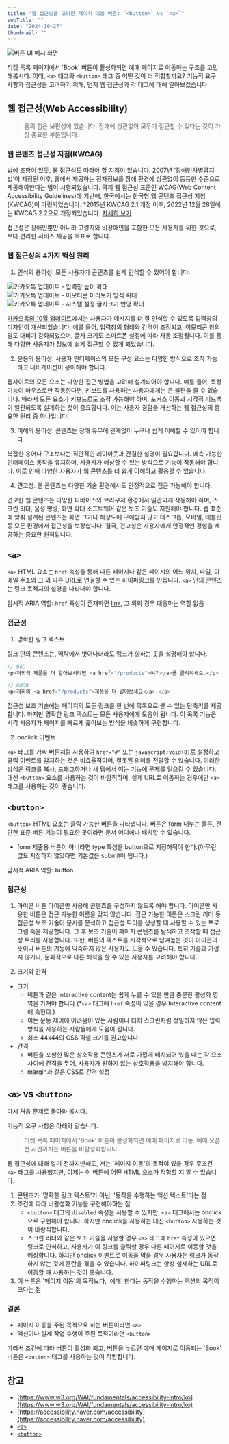 ```yaml
---
title: "웹 접근성을 고려한 페이지 이동 버튼: `<button>` vs `<a>`"
subTitle: ""
date: "2024-10-27"
thumbnail: ""
---
```


![버튼 UI 예시 화면](/posts/accessibility-button-vs-a/1.png)

티켓 목록 페이지에서 'Book' 버튼이 활성화되면 예매 페이지로 이동하는 구조를 고민해봅시다. 이때, `<a>` 태그와 `<button>` 태그 중 어떤 것이 더 적합할까요? 기능적 요구 사항과 접근성을 고려하기 위해, 먼저 웹 접근성과 각 태그에 대해 알아보겠습니다.

## 웹 접근성(Web Accessibility)

> 웹의 힘은 보편성에 있습니다.
> 장애에 상관없이 모두가 접근할 수 있다는 것이 가장 중요한 부분입니다.

### 웹 콘텐츠 접근성 지침(KWCAG)

법에 조항이 있듯, 웹 접근성도 따라야 할 지침이 있습니다. 2007년 '장애인차별금지법'이 제정된 이후, 웹에서 제공하는 전자정보를 장애 환경에 상관없이 동등한 수준으로 제공해야한다는 법이 시행되었습니다. 국제 웹 접근성 표준인 WCAG(Web Content Accessibility Guidelines)에 기반해, 한국에서는 한국형 웹 콘텐츠 접근성 지침(KWCAG)이 마련되었습니다.
\*2015년 KWCAG 2.1 개정 이후, 2022년 12월 28일에는 KWCAG 2.2으로 개정되었습니다. [자세히 보기](https://www.w3.org/WAI/policies/republic-of-korea/)

접근성은 장애인뿐만 아니라 고령자와 비장애인을 포함한 모든 사용자를 위한 것으로, 보다 편리한 서비스 제공을 목표로 합니다.

### 웹 접근성의 4가지 핵심 원리

1. 인식의 용이성: 모든 사용자가 콘텐츠를 쉽게 인식할 수 있어야 합니다.

<ImageRow>
  <img
    src="/posts/accessibility-button-vs-a/2.jpeg"
    alt="카카오톡 업데이트 - 입력창 높이
  확대"
  />
  <img
    src="/posts/accessibility-button-vs-a/3.jpeg"
    alt="카카오톡 업데이트 - 이모티콘 미리보기 방식
  확대"
  />
  <img
    src="/posts/accessibility-button-vs-a/4.jpeg"
    alt="카카오톡 업데이트 - 시스템 설정 글자크기 반영
  확대"
  />
</ImageRow>

[카카오톡의 10월 업데이트](https://talktips.kakao.com/bridge/108)에서는 사용자가 메시지를 더 잘 인식할 수 있도록 입력창의 디자인이 개선되었습니다. 예를 들어, 입력창의 형태와 간격이 조정되고, 이모티콘 창의 명도 대비가 강화되었으며, 글자 크기도 스마트폰 설정에 따라 자동 조정됩니다. 이를 통해 다양한 사용자가 정보에 쉽게 접근할 수 있게 되었습니다.

2. 운용의 용이성: 사용자 인터페이스의 모든 구성 요소는 다양한 방식으로 조작 가능하고 내비게이션이 용이해야 합니다.

웹사이트의 모든 요소는 다양한 접근 방법을 고려해 설계되어야 합니다. 예를 들어, 특정 기능이 마우스로만 작동한다면, 키보드를 사용하는 사용자에게는 큰 불편을 줄 수 있습니다. 따라서 모든 요소가 키보드로도 조작 가능해야 하며, 포커스 이동과 시각적 피드백이 일관되도록 설계하는 것이 중요합니다. 이는 사용자 경험을 개선하는 웹 접근성의 중요한 원리 중 하나입니다.

3. 이해의 용이성: 콘텐츠는 장애 유무에 관계없이 누구나 쉽게 이해할 수 있어야 합니다.

복잡한 용어나 구조보다는 직관적인 레이아웃과 간결한 설명이 필요합니다. 예측 가능한 인터페이스 동작을 유지하며, 사용자가 예상할 수 있는 방식으로 기능이 작동해야 합니다. 이로 인해 다양한 사용자가 웹 콘텐츠를 더 쉽게 이해하고 활용할 수 있습니다.

4. 견고성: 웹 콘텐츠는 다양한 기술 환경에서도 안정적으로 접근 가능해야 합니다.

견고한 웹 콘텐츠는 다양한 디바이스와 브라우저 환경에서 일관되게 작동해야 하며, 스크린 리더, 음성 명령, 화면 확대 소프트웨어 같은 보조 기술도 지원해야 합니다. 웹 표준에 맞춰 설계된 콘텐츠는 화면 크기나 해상도에 구애받지 않고 데스크톱, 모바일, 태블릿 등 모든 환경에서 접근성을 보장합니다. 결국, 견고성은 사용자에게 안정적인 경험을 제공하는 중요한 원칙입니다.

## `<a>`

`<a>` HTML 요소는 `href` 속성을 통해 다른 페이지나 같은 페이지의 어느 위치, 파일, 이메일 주소와 그 외 다른 URL로 연결할 수 있는 하이퍼링크를 만듭니다. `<a>` 안의 콘텐츠는 링크 목적지의 설명을 나타내야 합니다.

암시적 ARIA 역할: `href` 특성이 존재하면 [link](https://developer.mozilla.org/en-US/docs/Web/Accessibility/ARIA/Roles/link_role), 그 외의 경우 대응하는 역할 없음

### 접근성

1. 명확한 링크 텍스트

링크 안의 콘텐츠는, 맥락에서 벗어나더라도 링크가 향하는 곳을 설명해야 합니다.

```javascript
// BAD
<p>저희의 제품을 더 알아보시려면 <a href="/products">여기</a>를 클릭하세요.</p>

// GOOD
<p>저희의 <a href="/products">제품을 더 알아보세요</a>.</p>
```

접근성 보조 기술에는 페이지의 모든 링크를 한 번에 목록으로 볼 수 있는 단축키를 제공합니다. 하지만 명확한 링크 텍스트는 모든 사용자에게 도움이 됩니다. 이 목록 기능은 시각 사용자가 페이지를 빠르게 훑어보는 방식을 비슷하게 구현합니다.

2. onclick 이벤트

`<a>` 태그를 가짜 버튼처럼 사용하여 `href="#"` 또는 `javascript:void(0)`로 설정하고 클릭 이벤트를 감지하는 것은 비효율적이며, 잘못된 의미를 전달할 수 있습니다. 이러한 방식은 링크를 복사, 드래그하거나 새 탭에서 여는 기능에 문제를 일으킬 수 있습니다. 대신 `<button>` 요소를 사용하는 것이 바람직하며, 실제 URL로 이동하는 경우에만 `<a>` 태그를 사용하는 것이 좋습니다.

## `<button>`

`<button>` HTML 요소는 클릭 가능한 버튼을 나타냅니다. 버튼은 form 내부는 물론, 간단한 표준 버튼 기능이 필요한 곳이라면 문서 어디에나 배치할 수 있습니다.

- form 제출용 버튼이 아니라면 type 특성을 button으로 지정해둬야 한다.(아무런 값도 지정하지 않았다면 기본값은 submit이 됩니다.)

암시적 ARIA 역할: button

### 접근성

1. 아이콘 버튼
   아이콘만 사용해 콘텐츠를 구성하지 않도록 해야 합니다.
   아이콘만 사용한 버튼은 접근 가능한 이름을 갖지 않습니다. 접근 가능한 이름은 스크린 리더 등 접근성 보조 기술이 문서를 분석하고 접근성 트리를 생성할 때 사용할 수 있는 프로그램 훅을 제공합니다. 그 후 보조 기술이 페이지 콘텐츠를 탐색하고 조작할 때 접근성 트리를 사용합니다.
   또한, 버튼의 텍스트를 시각적으로 남겨높는 것이 아이콘의 뜻이나 버튼의 기능에 익숙하지 않은 사용자도 도울 수 있습니다. 특히 기술과 가깝지 않거나, 문화적으로 다른 해석을 할 수 있는 사용자를 고려해야 합니다.

2. 크기와 간격

- 크기
  - 버튼과 같은 Interactive content는 쉽게 누를 수 있을 만큼 충분한 활성화 영역을 가져야 합니다.(\*`<a>` 태그에 `href` 속성이 있을 경우 Interactive content에 속한다.)
  - 이는 운동 제어에 어려움이 있는 사람이나 터치 스크린처럼 정밀하지 않은 입력 방식을 사용하는 사람들에게 도움이 됩니다.
  - 최소 44x44의 CSS 픽셀 크기를 권고합니다.
- 간격
  - 버튼을 포함한 많은 상호작용 콘텐츠가 서로 가깝게 배치되어 있을 때는 각 요소 사이에 간격을 두어, 사용자가 원하지 않는 상호작용을 방지해야 합니다.
  - margin과 같은 CSS로 간격 설정

## `<a>` vs `<button>`

다시 처음 문제로 돌아와 봅시다.

기능적 요구 사항은 아래와 같습니다.

> 티켓 목록 페이지에서 'Book' 버튼이 활성화되면 예매 페이지로 이동. 예매 오픈 전 시간까지는 버튼을 비활성화합니다.

웹 접근성에 대해 알기 전까지만해도, 저는 '페이지 이동'의 목적이 있을 경우 무조건 `<a>` 태그를 사용했지만, 이제는 이 버튼에 어떤 HTML 요소가 적합할 지 알 수 있습니다.

1. 콘텐츠가 '명확한 링크 텍스트'가 아닌, '동작을 수행하는 액션 텍스트'라는 점
2. 조건에 따라 비활성화 기능을 구현해야하는 점
   - `<button>` 태그의 `disabled` 속성을 사용할 수 있지만, `<a>` 태그에서는 onclick으로 구현해야 합니다. 하지만 onclick을 사용하는 대신 `<button>` 사용하는 것이 바람직합니다.
   - 스크린 리더와 같은 보조 기술을 사용할 경우 `<a>` 태그에 `href` 속성이 있으면 링크로 인식하고, 사용자가 이 링크를 클릭할 경우 다른 페이지로 이동할 것을 예상합니다. 하지만 onclick 이벤트로 이동을 막을 경우 사용자는 링크가 동작하지 않는 것에 혼란을 겪을 수 있습니다. 하이퍼링크는 항상 실제하는 URL로 이동할 때 사용하는 것이 좋습니다.
3. 이 버튼은 '페이지 이동'의 목적보다, '예매' 한다는 동작을 수행하는 액션의 목적이 크다는 점

### 결론

- 페이지 이동을 주된 목적으로 하는 버튼이라면 `<a>`
- 액션이나 실제 작업 수행이 주된 목적이라면 `<button>`

따라서 조건에 따라 버튼이 활성화 되고, 버튼을 누르면 예매 페이지로 이동되는 'Book' 버튼은 `<button>` 태그를 사용하는 것이 적합합니다.

## 참고

- [https://www.w3.org/WAI/fundamentals/accessibility-intro/ko](https://www.w3.org/WAI/fundamentals/accessibility-intro/ko)
- [https://accessibility.naver.com/accessibility](https://accessibility.naver.com/accessibility)
- [`<a>`](https://developer.mozilla.org/ko/docs/Web/HTML/Element/a)
- [`<button>`](https://developer.mozilla.org/ko/docs/Web/HTML/Element/button)
